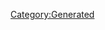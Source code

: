 {{Texts/Music
 |ID=99
 |MusicName=星間飛行～Freyja Ver.～
 |OfficialName=星間飛行～Freyja Ver.～
 |VocalName=ワルキューレ　フレイアΔ鈴木みのり
 |VocalNameLF=ワルキューレ　フレイアΔ鈴木みのり
 |Description=作品：マクロスΔ

歌手：ワルキューレ
　　　フレイアΔ鈴木みのり

作詞：松本隆
作曲：菅野よう子
 |BuyURL=https://recochoku.jp/song/S1004071724/single?ds=1005893452
 |StoryDesc=フレイアが幼少の頃、よく行く遊び場所の近くに地球
から来た軍人がいっぱい居たという。フレイアはそこで
音楽プレーヤーを貰い、地球の歌を知ることができた。

その後に起こる独立戦争を歌に支えられて乗り越えた
フレイアは、歌が持つ力を心で感じ取っていったのだ。
 |StoryTitle=「なんかようわからんけど、歌ってすごいって思った」
 |BannerId=4
 |AnmStoreURL=https://anime.dmkt-sp.jp/animestore/ci_pc?workId=20867
}}
[[Category:Generated]]
